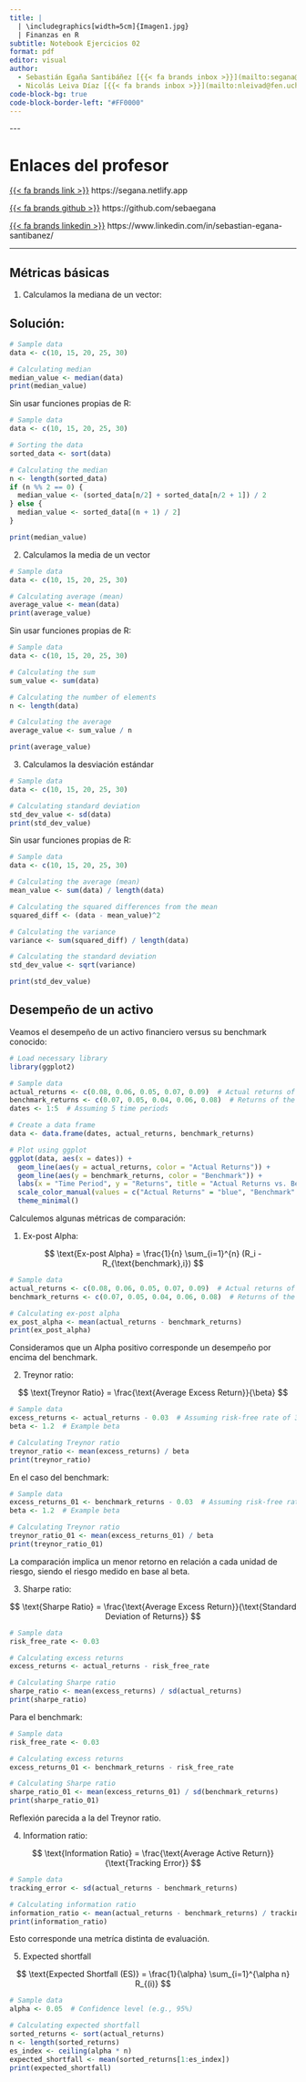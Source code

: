 ```yaml
---
title: |
  | \includegraphics[width=5cm]{Imagen1.jpg}  
  | Finanzas en R
subtitle: Notebook Ejercicios 02
format: pdf
editor: visual
author:   
  - Sebastián Egaña Santibáñez [{{< fa brands inbox >}}](mailto:segana@fen.uchile)
  - Nicolás Leiva Díaz [{{< fa brands inbox >}}](mailto:nleivad@fen.uchile.cl)
code-block-bg: true
code-block-border-left: "#FF0000"
---
```


\-\--

# Enlaces del profesor

[{{< fa brands link >}}](https://segana.netlify.app) https://segana.netlify.app

[{{< fa brands github >}}](https://github.com/sebaegana) https://github.com/sebaegana

[{{< fa brands linkedin >}}](https://www.linkedin.com/in/sebastian-egana-santibanez/) https://www.linkedin.com/in/sebastian-egana-santibanez/

------------------------------------------------------------------------

## Métricas básicas

1.  Calculamos la mediana de un vector:

## Solución:

```r
# Sample data
data <- c(10, 15, 20, 25, 30)

# Calculating median
median_value <- median(data)
print(median_value)

```

Sin usar funciones propias de R:

```r
# Sample data
data <- c(10, 15, 20, 25, 30)

# Sorting the data
sorted_data <- sort(data)

# Calculating the median
n <- length(sorted_data)
if (n %% 2 == 0) {
  median_value <- (sorted_data[n/2] + sorted_data[n/2 + 1]) / 2
} else {
  median_value <- sorted_data[(n + 1) / 2]
}

print(median_value)
```

2.  Calculamos la media de un vector

```r
# Sample data
data <- c(10, 15, 20, 25, 30)

# Calculating average (mean)
average_value <- mean(data)
print(average_value)

```

Sin usar funciones propias de R:

```r
# Sample data
data <- c(10, 15, 20, 25, 30)

# Calculating the sum
sum_value <- sum(data)

# Calculating the number of elements
n <- length(data)

# Calculating the average
average_value <- sum_value / n

print(average_value)

```

3.  Calculamos la desviación estándar

```r
# Sample data
data <- c(10, 15, 20, 25, 30)

# Calculating standard deviation
std_dev_value <- sd(data)
print(std_dev_value)
```

Sin usar funciones propias de R:

```r
# Sample data
data <- c(10, 15, 20, 25, 30)

# Calculating the average (mean)
mean_value <- sum(data) / length(data)

# Calculating the squared differences from the mean
squared_diff <- (data - mean_value)^2

# Calculating the variance
variance <- sum(squared_diff) / length(data)

# Calculating the standard deviation
std_dev_value <- sqrt(variance)

print(std_dev_value)

```

## Desempeño de un activo

Veamos el desempeño de un activo financiero versus su benchmark conocido:

```r
# Load necessary library
library(ggplot2)

# Sample data
actual_returns <- c(0.08, 0.06, 0.05, 0.07, 0.09)  # Actual returns of the investment
benchmark_returns <- c(0.07, 0.05, 0.04, 0.06, 0.08)  # Returns of the benchmark
dates <- 1:5  # Assuming 5 time periods

# Create a data frame
data <- data.frame(dates, actual_returns, benchmark_returns)

# Plot using ggplot
ggplot(data, aes(x = dates)) +
  geom_line(aes(y = actual_returns, color = "Actual Returns")) +
  geom_line(aes(y = benchmark_returns, color = "Benchmark")) +
  labs(x = "Time Period", y = "Returns", title = "Actual Returns vs. Benchmark") +
  scale_color_manual(values = c("Actual Returns" = "blue", "Benchmark" = "red")) +
  theme_minimal()

```

Calculemos algunas métricas de comparación:

1.  Ex-post Alpha:

$$ \text{Ex-post Alpha} = \frac{1}{n} \sum_{i=1}^{n} (R_i - R_{\text{benchmark},i}) $$

```r
# Sample data
actual_returns <- c(0.08, 0.06, 0.05, 0.07, 0.09)  # Actual returns of the investment
benchmark_returns <- c(0.07, 0.05, 0.04, 0.06, 0.08)  # Returns of the benchmark

# Calculating ex-post alpha
ex_post_alpha <- mean(actual_returns - benchmark_returns)
print(ex_post_alpha)

```

Consideramos que un Alpha positivo corresponde un desempeño por encima del benchmark.

2.  Treynor ratio:

$$ \text{Treynor Ratio} = \frac{\text{Average Excess Return}}{\beta} $$

```r
# Sample data
excess_returns <- actual_returns - 0.03  # Assuming risk-free rate of 3%
beta <- 1.2  # Example beta

# Calculating Treynor ratio
treynor_ratio <- mean(excess_returns) / beta
print(treynor_ratio)

```

En el caso del benchmark:

```r
# Sample data
excess_returns_01 <- benchmark_returns - 0.03  # Assuming risk-free rate of 3%
beta <- 1.2  # Example beta

# Calculating Treynor ratio
treynor_ratio_01 <- mean(excess_returns_01) / beta
print(treynor_ratio_01)

```

La comparación implica un menor retorno en relación a cada unidad de riesgo, siendo el riesgo medido en base al beta.

3.  Sharpe ratio:

$$ \text{Sharpe Ratio} = \frac{\text{Average Excess Return}}{\text{Standard Deviation of Returns}} $$

```r
# Sample data
risk_free_rate <- 0.03

# Calculating excess returns
excess_returns <- actual_returns - risk_free_rate

# Calculating Sharpe ratio
sharpe_ratio <- mean(excess_returns) / sd(actual_returns)
print(sharpe_ratio)

```

Para el benchmark:

```r
# Sample data
risk_free_rate <- 0.03

# Calculating excess returns
excess_returns_01 <- benchmark_returns - risk_free_rate

# Calculating Sharpe ratio
sharpe_ratio_01 <- mean(excess_returns_01) / sd(benchmark_returns)
print(sharpe_ratio_01)

```

Reflexión parecida a la del Treynor ratio.

4.  Information ratio:

$$ \text{Information Ratio} = \frac{\text{Average Active Return}}{\text{Tracking Error}} $$

```r
# Sample data
tracking_error <- sd(actual_returns - benchmark_returns)

# Calculating information ratio
information_ratio <- mean(actual_returns - benchmark_returns) / tracking_error
print(information_ratio)

```

Esto corresponde una metríca distinta de evaluación.

5.  Expected shortfall

$$ \text{Expected Shortfall (ES)} = \frac{1}{\alpha} \sum_{i=1}^{\alpha n} R_{(i)} $$

```r
# Sample data
alpha <- 0.05  # Confidence level (e.g., 95%)

# Calculating expected shortfall
sorted_returns <- sort(actual_returns)
n <- length(sorted_returns)
es_index <- ceiling(alpha * n)
expected_shortfall <- mean(sorted_returns[1:es_index])
print(expected_shortfall)

```
